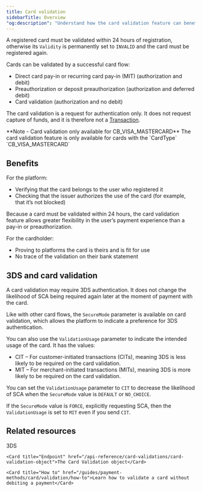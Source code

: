 ```yaml
---
title: Card validation
sidebarTitle: Overview
"og:description": "Understand how the card validation feature can benefit your platform and your users by asking the user to authenticate themselves without processing a payment."
---
```


A registered card must be validated within 24 hours of registration, otherwise its `Validity` is permanently set to `INVALID` and the card must be registered again.

Cards can be validated by a successful card flow:

- Direct card pay-in or recurring card pay-in (MIT) (authorization and debit)
- Preauthorization or deposit preauthorization (authorization and deferred debit)
- Card validation (authorization and no debit)

The card validation is a request for authentication only. It does not request capture of funds, and it is therefore not a [Transaction](/api-reference/transactions/transaction-object).


<Note>
    **Note - Card validation only available for CB_VISA_MASTERCARD** The card
    validation feature is only available for cards with the `CardType`
    `CB_VISA_MASTERCARD`
</Note>

## Benefits

For the platform:

-   Verifying that the card belongs to the user who registered it
-   Checking that the issuer authorizes the use of the card (for example, that it’s not blocked)

Because a card must be validated within 24 hours, the card validation feature allows greater flexibility in the user’s payment experience than a pay-in or preauthorization.

For the cardholder:

- Proving to platforms the card is theirs and is fit for use 
- No trace of the validation on their bank statement

## 3DS and card validation

A card validation may require 3DS authentication. It does not change the likelihood of SCA being required again later at the moment of payment with the card. 

Like with other card flows, the `SecureMode` parameter is available on card validation, which allows the platform to indicate a preference for 3DS authentication.

You can also use the `ValidationUsage` parameter to indicate the intended usage of the card. It has the values:

- CIT – For customer-initiated transactions (CITs), meaning 3DS is less likely to be required on the card validation.
- MIT – For merchant-initiated transactions (MITs), meaning 3DS is more likely to be required on the card validation.

You can set the `ValidationUsage` parameter to `CIT` to decrease the likelihood of SCA when the `SecureMode` value is `DEFAULT` or `NO_CHOICE`.

If the `SecureMode` value is `FORCE`, explicitly requesting SCA, then the `ValidationUsage` is set to `MIT` even if you send `CIT`.

## Related resources

<CardGroup col={2}> 
    <Card title="Guide" href="/guides/payment-methods/card/3ds">3DS</Card>

    <Card title="Endpoint" href="/api-reference/card-validations/card-validation-object">The Card Validation object</Card>  

    <Card title="How to" href="/guides/payment-methods/card/validation/how-to">Learn how to validate a card without debiting a payment</Card>  
</CardGroup>
